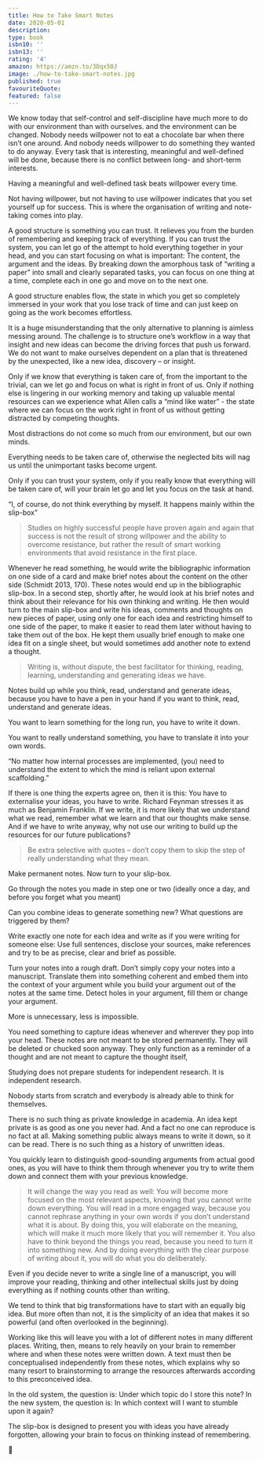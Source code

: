 ```yaml
---
title: How to Take Smart Notes
date: 2020-05-01
description:
type: book
isbn10: ''
isbn13: ''
rating: '4'
amazon: https://amzn.to/3Dqx50J
image: ./how-to-take-smart-notes.jpg
published: true
favouriteQuote:
featured: false
---
```


We know today that self-control and self-discipline have much more to do with our environment than with ourselves. and the environment can be changed. Nobody needs willpower not to eat a chocolate bar when there isn’t one around. And nobody needs willpower to do something they wanted to do anyway. Every task that is interesting, meaningful and well-defined will be done, because there is no conflict between long- and short-term interests.

Having a meaningful and well-defined task beats willpower every time.

Not having willpower, but not having to use willpower indicates that you set yourself up for success. This is where the organisation of writing and note-taking comes into play.

A good structure is something you can trust. It relieves you from the burden of remembering and keeping track of everything. If you can trust the system, you can let go of the attempt to hold everything together in your head, and you can start focusing on what is important: The content, the argument and the ideas. By breaking down the amorphous task of “writing a paper” into small and clearly separated tasks, you can focus on one thing at a time, complete each in one go and move on to the next one.

A good structure enables flow, the state in which you get so completely immersed in your work that you lose track of time and can just keep on going as the work becomes effortless.

It is a huge misunderstanding that the only alternative to planning is aimless messing around. The challenge is to structure one’s workflow in a way that insight and new ideas can become the driving forces that push us forward. We do not want to make ourselves dependent on a plan that is threatened by the unexpected, like a new idea, discovery – or insight.

Only if we know that everything is taken care of, from the important to the trivial, can we let go and focus on what is right in front of us. Only if nothing else is lingering in our working memory and taking up valuable mental resources can we experience what Allen calls a “mind like water” - the state where we can focus on the work right in front of us without getting distracted by competing thoughts.

Most distractions do not come so much from our environment, but our own minds.

Everything needs to be taken care of, otherwise the neglected bits will nag us until the unimportant tasks become urgent.

Only if you can trust your system, only if you really know that everything will be taken care of, will your brain let go and let you focus on the task at hand.

“I, of course, do not think everything by myself. It happens mainly within the slip-box”

> Studies on highly successful people have proven again and again that success is not the result of strong willpower and the ability to overcome resistance, but rather the result of smart working environments that avoid resistance in the first place.

Whenever he read something, he would write the bibliographic information on one side of a card and make brief notes about the content on the other side (Schmidt 2013, 170). These notes would end up in the bibliographic slip-box. In a second step, shortly after, he would look at his brief notes and think about their relevance for his own thinking and writing. He then would turn to the main slip-box and write his ideas, comments and thoughts on new pieces of paper, using only one for each idea and restricting himself to one side of the paper, to make it easier to read them later without having to take them out of the box. He kept them usually brief enough to make one idea fit on a single sheet, but would sometimes add another note to extend a thought.

> Writing is, without dispute, the best facilitator for thinking, reading, learning, understanding and generating ideas we have.

Notes build up while you think, read, understand and generate ideas, because you have to have a pen in your hand if you want to think, read, understand and generate ideas.

You want to learn something for the long run, you have to write it down.

You want to really understand something, you have to translate it into your own words.

“No matter how internal processes are implemented, (you) need to understand the extent to which the mind is reliant upon external scaffolding.”

If there is one thing the experts agree on, then it is this: You have to externalise your ideas, you have to write. Richard Feynman stresses it as much as Benjamin Franklin. If we write, it is more likely that we understand what we read, remember what we learn and that our thoughts make sense. And if we have to write anyway, why not use our writing to build up the resources for our future publications?

> Be extra selective with quotes – don’t copy them to skip the step of really understanding what they mean.

Make permanent notes. Now turn to your slip-box.

Go through the notes you made in step one or two (ideally once a day, and before you forget what you meant)

Can you combine ideas to generate something new? What questions are triggered by them?

Write exactly one note for each idea and write as if you were writing for someone else: Use full sentences, disclose your sources, make references and try to be as precise, clear and brief as possible.

Turn your notes into a rough draft. Don’t simply copy your notes into a manuscript. Translate them into something coherent and embed them into the context of your argument while you build your argument out of the notes at the same time. Detect holes in your argument, fill them or change your argument.

More is unnecessary, less is impossible.

You need something to capture ideas whenever and wherever they pop into your head. These notes are not meant to be stored permanently. They will be deleted or chucked soon anyway. They only function as a reminder of a thought and are not meant to capture the thought itself,

Studying does not prepare students for independent research. It is independent research.

Nobody starts from scratch and everybody is already able to think for themselves.

There is no such thing as private knowledge in academia. An idea kept private is as good as one you never had. And a fact no one can reproduce is no fact at all. Making something public always means to write it down, so it can be read. There is no such thing as a history of unwritten ideas.

You quickly learn to distinguish good-sounding arguments from actual good ones, as you will have to think them through whenever you try to write them down and connect them with your previous knowledge.

> It will change the way you read as well: You will become more focused on the most relevant aspects, knowing that you cannot write down everything. You will read in a more engaged way, because you cannot rephrase anything in your own words if you don’t understand what it is about. By doing this, you will elaborate on the meaning, which will make it much more likely that you will remember it. You also have to think beyond the things you read, because you need to turn it into something new. And by doing everything with the clear purpose of writing about it, you will do what you do deliberately.

Even if you decide never to write a single line of a manuscript, you will improve your reading, thinking and other intellectual skills just by doing everything as if nothing counts other than writing.

We tend to think that big transformations have to start with an equally big idea. But more often than not, it is the simplicity of an idea that makes it so powerful (and often overlooked in the beginning).

Working like this will leave you with a lot of different notes in many different places. Writing, then, means to rely heavily on your brain to remember where and when these notes were written down. A text must then be conceptualised independently from these notes, which explains why so many resort to brainstorming to arrange the resources afterwards according to this preconceived idea.

In the old system, the question is: Under which topic do I store this note? In the new system, the question is: In which context will I want to stumble upon it again?

The slip-box is designed to present you with ideas you have already forgotten, allowing your brain to focus on thinking instead of remembering.


🤸